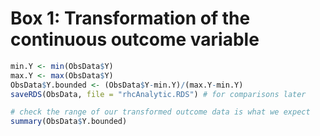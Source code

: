 # Box 1: Transformation of the continuous outcome variable
```r
min.Y <- min(ObsData$Y)
max.Y <- max(ObsData$Y)
ObsData$Y.bounded <- (ObsData$Y-min.Y)/(max.Y-min.Y)
saveRDS(ObsData, file = "rhcAnalytic.RDS") # for comparisons later

# check the range of our transformed outcome data is what we expect
summary(ObsData$Y.bounded)
```